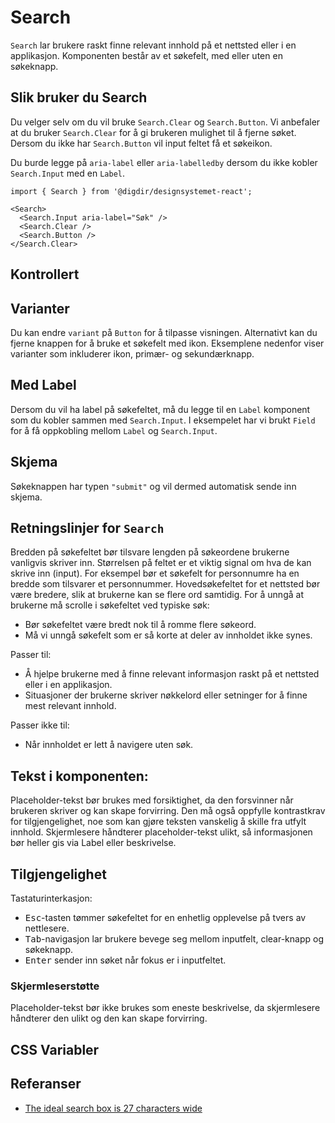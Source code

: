 
<Meta of={SearchStories} />

# Search
`Search` lar brukere raskt finne relevant innhold på et nettsted eller i en applikasjon. Komponenten består av et søkefelt, med eller uten en søkeknapp.


<Primary />
<Controls />

## Slik bruker du Search

Du velger selv om du vil bruke `Search.Clear` og `Search.Button`. Vi anbefaler at du bruker `Search.Clear` for å gi brukeren mulighet til å fjerne søket.
Dersom du ikke har `Search.Button` vil input feltet få et søkeikon.

Du burde legge på `aria-label` eller `aria-labelledby` dersom du ikke kobler `Search.Input` med en `Label`.

```tsx
import { Search } from '@digdir/designsystemet-react';

<Search>
  <Search.Input aria-label="Søk" />
  <Search.Clear />
  <Search.Button />
</Search.Clear>
```

## Kontrollert

<Canvas of={SearchStories.Controlled} />

## Varianter

Du kan endre `variant` på `Button` for å tilpasse visningen. Alternativt kan du fjerne knappen for å bruke et søkefelt med ikon. Eksemplene nedenfor viser varianter som inkluderer ikon, primær- og sekundærknapp.


<Canvas of={SearchStories.Variants} />

## Med Label

Dersom du vil ha label på søkefeltet, må du legge til en `Label` komponent som du kobler sammen med `Search.Input`.
I eksempelet har vi brukt `Field` for å få oppkobling mellom `Label` og `Search.Input`.

<Canvas of={SearchStories.WithLabel} />

## Skjema

Søkeknappen har typen `"submit"` og vil dermed automatisk sende inn skjema.

<Canvas of={SearchStories.Form} />

## Retningslinjer for `Search`

Bredden på søkefeltet bør tilsvare lengden på søkeordene brukerne vanligvis skriver inn. Størrelsen på feltet er et viktig signal om hva de kan skrive inn (input). For eksempel bør et søkefelt for personnumre ha en bredde som tilsvarer et personnummer. Hovedsøkefeltet for et nettsted bør være bredere, slik at brukerne kan se flere ord samtidig.
For å unngå at brukerne må scrolle i søkefeltet ved typiske søk:
* Bør søkefeltet være bredt nok til å romme flere søkeord.
* Må vi unngå søkefelt som er så korte at deler av innholdet ikke synes.

Passer til:

* Å hjelpe brukerne med å finne relevant informasjon raskt på et nettsted eller i en applikasjon.
* Situasjoner der brukerne skriver nøkkelord eller setninger for å finne mest relevant innhold.

Passer ikke til:

* Når innholdet er lett å navigere uten søk.

## Tekst i komponenten:

Placeholder-tekst bør brukes med forsiktighet, da den forsvinner når brukeren skriver og kan skape forvirring. Den må også oppfylle kontrastkrav for tilgjengelighet, noe som kan gjøre teksten vanskelig å skille fra utfylt innhold. Skjermlesere håndterer placeholder-tekst ulikt, så informasjonen bør heller gis via Label eller beskrivelse.

## Tilgjengelighet

Tastaturinterkasjon:

* <kbd>Esc</kbd>-tasten tømmer søkefeltet for en enhetlig opplevelse på tvers av nettlesere.
* <kbd>Tab</kbd>-navigasjon lar brukere bevege seg mellom inputfelt, clear-knapp og søkeknapp.
* <kbd>Enter</kbd> sender inn søket når fokus er i inputfeltet.

### Skjermleserstøtte
Placeholder-tekst bør ikke brukes som eneste beskrivelse, da skjermlesere håndterer den ulikt og den kan skape forvirring.



## CSS Variabler

<CssVariables css={css} />

## Referanser

- [The ideal search box is 27 characters wide](https://www.smashingmagazine.com/2009/09/10-useful-usability-findings-and-guidelines/#6-the-ideal-search-box-is-27-characters-wide)
